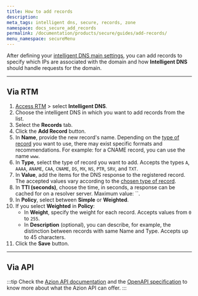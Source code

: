 ```yaml
---
title: How to add records
description: 
meta_tags: intelligent dns, secure, records, zone
namespace: docs_secure_add_records
permalink: /documentation/products/secure/guides/add-records/
menu_namespace: secureMenu
---
```


After defining your [intelligent DNS main settings](/en/documentation/products/guides/secure/intelligent-dns-configure-main-settings/), you can add records to specify which IPs are associated with the domain and how **Intelligent DNS** should handle requests for the domain.

---

## Via RTM

1. [Access RTM](/en/documentation/products/guides/how-to-access-rtm/) > select **Intelligent DNS**.
2. Choose the intelligent DNS in which you want to add records from the list.
3. Select the **Records** tab.
4. Click the **Add Record** button.
5. In **Name**, provide the new record's name. Depending on the [type of record](/en/documentation/products/intelligent-dns/#type) you want to use, there may exist specific formats and recommendations. For example: for a CNAME record, you can use the name `www`.
6. In **Type**, select the type of record you want to add. Accepts the types `A`, `AAAA`, `ANAME`, `CAA`, `CNAME`, `DS`, `MX`, `NS`, `PTR`, `SRV`, and `TXT`.
7. In **Value**, add the items for the DNS response to the registered record. The accepted values vary according to the [chosen type of record](/en/documentation/products/intelligent-dns/#type).
8. In **TTl (seconds)**, choose the time, in seconds, a response can be cached for on a resolver server. Maximum value: ``.
9. In **Policy**, select between **Simple** or **Weighted**.
10. If you select **Weighted** in **Policy**:
    -  In **Weight**, specify the weight for each record. Accepts values from `0` to `255`.
    - In **Description** (optional), you can describe, for example, the distinction between records with same Name and Type. Accepts up to 45 characters. 
11. Click the **Save** button.

---

## Via API



:::tip
Check the [Azion API documentation](https://api.azion.com/) and the [OpenAPI specification](https://github.com/aziontech/azionapi-openapi/) to know more about what the Azion API can offer.
:::
